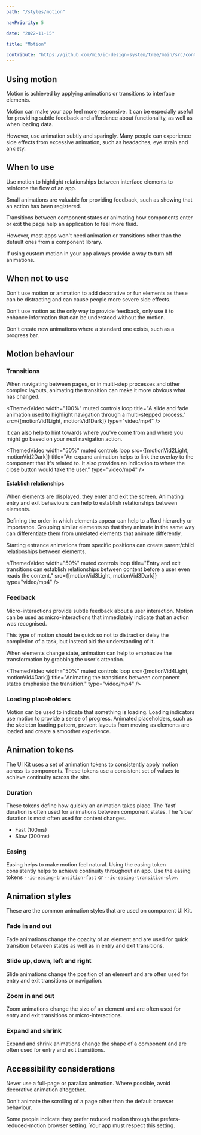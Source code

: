 ```yaml
---
path: "/styles/motion"

navPriority: 5

date: "2022-11-15"

title: "Motion"

contribute: "https://github.com/mi6/ic-design-system/tree/main/src/content/structured/styles/motion.mdx"
---
```



## Using motion

Motion is achieved by applying animations or transitions to interface elements.

Motion can make your app feel more responsive. It can be especially useful for providing subtle feedback and affordance about functionality, as well as when loading data.

However, use animation subtly and sparingly. Many people can experience side effects from excessive animation, such as headaches, eye strain and anxiety.

## When to use

Use motion to highlight relationships between interface elements to reinforce the flow of an app.

Small animations are valuable for providing feedback, such as showing that an action has been registered.

Transitions between component states or animating how components enter or exit the page help an application to feel more fluid.

However, most apps won't need animation or transitions other than the default ones from a component library.

If using custom motion in your app always provide a way to turn off animations.

## When not to use

Don't use motion or animation to add decorative or fun elements as these can be distracting and can cause people more severe side effects.

Don't use motion as the only way to provide feedback, only use it to enhance information that can be understood without the motion.

Don't create new animations where a standard one exists, such as a progress bar.

## Motion behaviour

### Transitions

When navigating between pages, or in multi-step processes and other complex layouts, animating the transition can make it more obvious what has changed.

<ThemedVideo
  width="100%"
  muted
  controls
  loop
  title="A slide and fade animation used to highlight navigation through a multi-stepped process."
  src={[motionVid1Light, motionVid1Dark]}
  type="video/mp4"
/>

It can also help to hint towards where you've come from and where you might go based on your next navigation action.

<ThemedVideo
  width="50%"
  muted
  controls
  loop
  src={[motionVid2Light, motionVid2Dark]}
  title="An expand animation helps to link the overlay to the component that it's related to. It also provides an indication to where the close button would take the user."
  type="video/mp4"
/>

#### Establish relationships

When elements are displayed, they enter and exit the screen. Animating entry and exit behaviours can help to establish relationships between elements.

Defining the order in which elements appear can help to afford hierarchy or importance. Grouping similar elements so that they animate in the same way can differentiate them from unrelated elements that animate differently.

Starting entrance animations from specific positions can create parent/child relationships between elements.

<ThemedVideo
  width="50%"
  muted
  controls
  loop
  title="Entry and exit transitions can establish relationships between content before a user even reads the content."
  src={[motionVid3Light, motionVid3Dark]}
  type="video/mp4"
/>

### Feedback

Micro-interactions provide subtle feedback about a user interaction. Motion can be used as micro-interactions that immediately indicate that an action was recognised.

This type of motion should be quick so not to distract or delay the completion of a task, but instead aid the understanding of it.

When elements change state, animation can help to emphasize the transformation by grabbing the user's attention.

<ThemedVideo
  width="50%"
  muted
  controls
  loop
  src={[motionVid4Light, motionVid4Dark]}
  title="Animating the transitions between component states emphasise the transition."
  type="video/mp4"
/>

### Loading placeholders

Motion can be used to indicate that something is loading. Loading indicators use motion to provide a sense of progress. Animated placeholders, such as the skeleton loading pattern, prevent layouts from moving as elements are loaded and create a smoother experience.

## Animation tokens

The UI Kit uses a set of animation tokens to consistently apply motion across its components. These tokens use a consistent set of values to achieve continuity across the site.

### Duration

These tokens define how quickly an animation takes place. The 'fast' duration is often used for animations between component states. The ‘slow' duration is most often used for content changes.

- Fast (100ms)
- Slow (300ms)

### Easing

Easing helps to make motion feel natural. Using the easing token consistently helps to achieve continuity throughout an app. Use the easing tokens `--ic-easing-transition-fast` or `--ic-easing-transition-slow`.

## Animation styles

These are the common animation styles that are used on component UI Kit.

### Fade in and out

Fade animations change the opacity of an element and are used for quick transition between states as well as in entry and exit transitions.

### Slide up, down, left and right

Slide animations change the position of an element and are often used for entry and exit transitions or navigation.

### Zoom in and out

Zoom animations change the size of an element and are often used for entry and exit transitions or micro-interactions.

### Expand and shrink

Expand and shrink animations change the shape of a component and are often used for entry and exit transitions.

## Accessibility considerations

Never use a full-page or parallax animation. Where possible, avoid decorative animation altogether.

Don't animate the scrolling of a page other than the default browser behaviour.

Some people indicate they prefer reduced motion through the prefers-reduced-motion browser setting. Your app must respect this setting.
